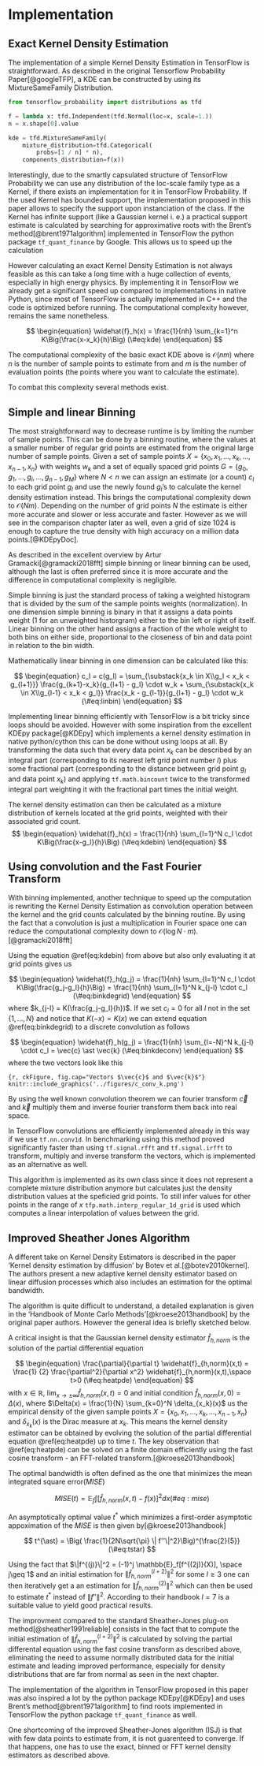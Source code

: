 # Implementation {#tensorflowImplementation}

## Exact Kernel Density Estimation

The implementation of a simple Kernel Density Estimation in TensorFlow is straightforward. As described in the original Tensorflow Probability Paper[@googleTFP], a KDE can be constructed by using its MixtureSameFamily Distribution.

```python

from tensorflow_probability import distributions as tfd

f = lambda x: tfd.Independent(tfd.Normal(loc=x, scale=1.))
n = x.shape[0].value

kde = tfd.MixtureSameFamily(
    mixture_distribution=tfd.Categorical(
        probs=[1 / n] * n),
    components_distribution=f(x))
```

Interestingly, due to the smartly capsulated structure of TensorFlow Probability we can use any distribution of the loc-scale family type as a Kernel, if there exists an implementation for it in TensorFlow Probability. If the used Kernel has bounded support, the implementation proposed in this paper allows to specify the support upon instanciation of the class. If the Kernel has infinite support (like a Gaussian kernel i. e.) a practical support estimate is calculated by searching for approximative roots with the Brent's method[@brent1971algorithm] implemented in TensorFlow the python package `tf_quant_finance` by Google. This allows us to speed up the calculation

However calculating an exact Kernel Density Estimation is not always feasible as this can take a long time with a huge collection of events, especially in high energy physics. By implementing it in TensorFlow we already get a significant speed up compared to implementations in native Python, since most of TensorFlow is actually implemented in C++ and the code is optimized before running. The computational complexity however, remains the same nonetheless.

$$
\begin{equation}
\widehat{f}_h(x) = \frac{1}{nh} \sum_{k=1}^n K\Big(\frac{x-x_k}{h}\Big)
(\#eq:kde)
\end{equation}
$$

The computational complexity of the basic exact KDE above is $\mathcal{O}(nm)$ where $n$ is the number of sample points to estimate from and $m$ is the number of evaluation points (the points where you want to calculate the estimate).

To combat this complexity several methods exist. 

## Simple and linear Binning

The most straightforward way to decrease runtime is by limiting the number of sample points. This can be done by a binning routine, where the values at a smaller number of regular grid points are estimated from the original large number of sample points.
Given a set of sample points $X = \{x_0, x_1, ..., x_k, ..., x_{n-1}, x_n\}$ with weights $w_k$ and a set of equally spaced grid points $G = \{g_0, g_1, ..., g_l, ..., g_{n-1}, g_M\}$ where $N < n$ we can assign an estimate (or a count) $c_l$ to each grid point $g_l$ and use the newly found $g_l$'s to calculate the kernel density estimation instead. This brings the computational complexity down to $\mathcal{O}(Nm)$. Depending on the number of grid points $N$ the estimate is either more accurate and slower or less accurate and faster. However as we will see in the comparison chapter later as well, even a grid of size $1024$ is enough to capture the true density with high accuracy on a million data points.[@KDEpyDoc].

As described in the excellent overview by Artur Gramacki[@gramacki2018fft] simple binning or linear binning can be used, although the last is often preferred since it is more accurate and the difference in computational complexity is negligible.

Simple binning is just the standard process of taking a weighted histogram that is divided by the sum of the sample points weights (normalization). In one dimension simple binning is binary in that it assigns a data points weight ($1$ for an unweighted historgram) either to the bin left or right of itself. Linear binning on the other hand assigns a fraction of the whole weight to both bins on either side, proportional to the closeness of bin and data point in relation to the bin width.

Mathematically linear binning in one dimension can be calculated like this:

$$
\begin{equation}
c_l = c(g_l) = \sum_{\substack{x_k \in X\\g_l < x_k < g_{l+1}}} \frac{g_{k+1}-x_k}{g_{l+1} - g_l} \cdot w_k + \sum_{\substack{x_k \in X\\g_{l-1} < x_k < g_l}} \frac{x_k - g_{l-1}}{g_{l+1} - g_l} \cdot w_k
(\#eq:linbin)
\end{equation}
$$

Implementing linear binning efficiently with TensorFlow is a bit tricky since loops should be avoided. However with some inspiration from the excellent KDEpy package[@KDEpy] which implements a kernel density estimation in native python/cython this can be done without using loops at all. By transforming the data such that every data point $x_k$ can be described by an integral part (corresponding to its nearest left grid point number $l$) plus some fractional part (corresponding to the distance between grid point $g_l$ and data point $x_k$) and applying `tf.math.bincount` twice to the transformed integral part weighting it with the fractional part times the initial weight.

The kernel density estimation can then be calculated as a mixture distribution of kernels located at the grid points, weighted with their associated grid count.
$$
\begin{equation}
\widehat{f}_h(x) = \frac{1}{nh} \sum_{l=1}^N c_l \cdot K\Big(\frac{x-g_l}{h}\Big)
(\#eq:kdebin)
\end{equation}
$$


## Using convolution and the Fast Fourier Transform

With binning implemented, another technique to speed up the computation is rewriting the Kernel Density Estimation as convolution operation between the kernel and the grid counts calculated by the binning routine. By using the fact that a convolution is just a multiplication in Fourier space one can reduce the computational complexity down to $\mathcal{O}(\log{N} \cdot m)$.[@gramacki2018fft]

Using the equation \@ref(eq:kdebin) from above but also only evaluating it at grid points gives us

$$
\begin{equation}
\widehat{f}_h(g_j) = \frac{1}{nh} \sum_{l=1}^N c_l \cdot K\Big(\frac{g_j-g_l}{h}\Big) = \frac{1}{nh} \sum_{l=1}^N k_{j-l} \cdot c_l
(\#eq:binkdegrid)
\end{equation}
$$
where $k_{j-l} = K(\frac{g_j-g_l}{h})$. 
If we set $c_l = 0$ for all $l$ not in the set $\{1, ..., N\}$ and notice that $K(-x) = K(x)$ we can extend equation \@ref(eq:binkdegrid) to a discrete convolution as follows

$$
\begin{equation}
\widehat{f}_h(g_j) = \frac{1}{nh} \sum_{l=-N}^N k_{j-l} \cdot c_l = \vec{c} \ast \vec{k}
(\#eq:binkdeconv)
\end{equation}
$$
where the two vectors look like this

```{r, ckFigure, fig.cap="Vectors $\vec{c}$ and $\vec{k}$"}
knitr::include_graphics('../figures/c_conv_k.png')
```

By using the well known convolution theorem we can fourier transform $\vec{c}$ and $\vec{k}$ multiply them and inverse fourier transform them back into real space. 

In TensorFlow convolutions are efficiently implemented already in this way if we use `tf.nn.conv1d`. In benchmarking using this method proved significantly faster than using `tf.signal.rfft` and `tf.signal.irfft` to transform, multiply and inverse transform the vectors, which is implemented as an alternative as well.

This algorithm is implemented as its own class since it does not represent a complete mixture distribution anymore but calculates just the density distribution values at the speficied grid points. To still infer values for other points in the range of $x$ `tfp.math.interp_regular_1d_grid` is used which computes a linear interpolation of values between the grid.

## Improved Sheather Jones Algorithm

A different take on Kernel Density Estimators is described in the paper 'Kernel density estimation by diffusion' by Botev et al.[@botev2010kernel]. The authors present a new adaptive kernel density estimator based on linear diffusion processes which also includes an estimation for the optimal bandwidth.

The algorithm is quite difficult to understand, a detailed explanation is given in the 'Handbook of Monte Carlo Methods'[@kroese2013handbook] by the original paper authors. However the general idea is briefly sketched below.

A critical insight is that the Gaussian kernel density estimator $\widehat{f}_{h,norm}$ is the solution of the partial differential equation

$$
\begin{equation}
\frac{\partial}{\partial t} \widehat{f}_{h,norm}(x,t) = \frac{1}
{2} \frac{\partial^2}{\partial x^2} \widehat{f}_{h,norm}(x,t),\space t>0 (\#eq:heatpde)
\end{equation}
$$
with $x \in \mathbb{R}$, $\lim_{x\rightarrow \pm \infty}{\widehat{f}_{h,norm}(x,t) = 0}$ and initial condition $\widehat{f}_{h,norm}(x,0) = \Delta(x)$, where $\Delta(x) = \frac{1}{N} \sum_{k=0}^N \delta_{x_k}(x)$ us the empirical density of the given sample points $X = \{x_0, x_1, ..., x_k, ..., x_{n-1}, x_n\}$ and $\delta_{x_k}(x)$ is the Dirac measure at $x_k$. This means the kernel density estimator can be obtained by evolving the solution of the partial differential equation \@ref(eq:heatpde) up to time $t$. The key observation that \@ref(eq:heatpde) can be solved on a finite domain efficiently using the fast cosine transform - an FFT-related transform.[@kroese2013handbook]

The optimal bandwidth is often defined as the one that minimizes the mean integrated square error($MISE$)

$$
\begin{equation}
MISE(t) = \mathbb{E}_f\int [\widehat{f}_{h,norm}(x,t) - f(x)]^2 dx
(\#eq:mise)
\end{equation}
$$

An asymptotically optimal value $t^{\ast}$ which minimizes a first-order asymptotic appoximation of the $MISE$ is then given by[@kroese2013handbook]

$$
t^{\ast} = \Big( \frac{1}{2N\sqrt{\pi} \| f''\|^2}\Big)^{\frac{2}{5}}
(\#eq:tstar)
$$

Using the fact that $\|f^{(j)}\|^2 = (-1)^j \mathbb{E}_f[f^{(2j)}(X)], \space j\geq 1$ and an initial estimation for $\|\widehat{f}_{h,norm}^{(l+2)}\|^2$  for some $l \geq 3$ one can then iteratively get a an estimation for $\|\widehat{f}_{h,norm}^{(2)}\|^2$ which can then be used to estimate $t^{\ast}$ instead of $\|f''\|^2$. According to their handbook $l = 7$ is a suitable value to yield good practical results.

The improvment compared to the standard Sheather-Jones plug-on method[@sheather1991reliable] consists in the fact that to compute the initial estimation of $\|\widehat{f}_{h,norm}^{(l+2)}\|^2$ is calculated by solving the partial differental equation using the fast cosine transform as described above, eliminating the need to assume normally distributed data for the initial estimate and leading improved performance, especially for density distributions that are far from normal as seen in the next chapter.

The implementation of the algorithm in TensorFlow proposed in this paper was also inspired a lot by the python package KDEpy[@KDEpy] and uses Brent's method[@brent1971algorithm] to find roots implemented in TensorFlow the python package `tf_quant_finance` as well.

One shortcoming of the improved Sheather-Jones algorithm (ISJ) is that with few data points to estimate from, it is not guarenteed to converge. If that happens, one has to use the exact, binned or FFT kernel density estimators as described above.